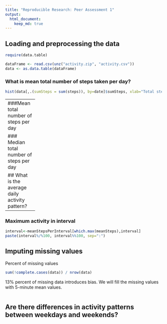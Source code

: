 ```yaml
---
title: "Reproducible Research: Peer Assessment 1"
output: 
  html_document:
    keep_md: true
---
```


## Loading and preprocessing the data
```r
require(data.table)

dataFrame <- read.csv(unz("activity.zip", "activity.csv"))
data <- as.data.table(dataFrame)
```

### What is mean total number of steps taken per day?
```r
hist(data[,.(sumSteps = sum(steps)), by=date]$sumSteps, xlab="Total steps per day", main = "Histogram of total steps per day")
```
-------------
###Mean total number of steps per day
```r
data[, .(sum=sum(steps)), by=date][,mean(sum, na.rm=TRUE)]
```
  
### Median total number of steps per day
```r
data[, .(sum=sum(steps)), by=date][,median(sum, na.rm=TRUE)]
```

## What is the average daily activity pattern?
```r
meanStepsPerInterval<-data[,.(meanSteps = mean(steps, na.rm=TRUE)), by=interval]
plot(meanStepsPerInterval$meanSteps~meanStepsPerInterval$interval, type = "l", xlab="Time Interval(hhmm)", ylab="mean steps", main="Mean Steps per time of day")
```
--------------
### Maximum activity in interval
```r
interval<-meanStepsPerInterval[which.max(meanSteps),interval]
paste(interval%/%100, interval%%100, sep=":")
```
## Imputing missing values
Percent of missing values
```r
sum(!complete.cases(data)) / nrow(data)
```
13% percent of missing data introduces bias. We will fill the missing values with 5-minute mean values.

```r
```

## Are there differences in activity patterns between weekdays and weekends?
